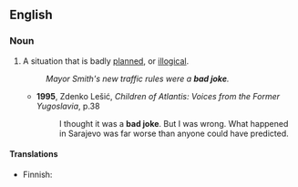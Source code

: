 ==English==
{{rfv}}
===Noun===
{{en-noun|sg=[[bad]] [[joke]]}}

# {{idiom}} A situation that is badly [[planned]], or [[illogical]].
#: ''Mayor Smith's new traffic rules were a '''bad joke'''.''
#*'''1995''', Zdenko Lešić, ''Children of Atlantis: Voices from the Former Yugoslavia'',  p.38
#*:I thought it was a '''bad joke'''. But I was wrong. What happened in Sarajevo was far worse than anyone could have predicted.

====Translations====
{{top}}
*Finnish: {{t|fi|huono pila}}
{{bottom}}
